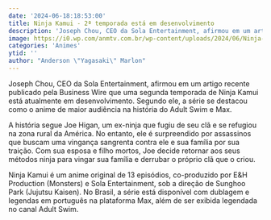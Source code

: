 ```yaml
---
date: '2024-06-18:18:53:00'
title: Ninja Kamui - 2ª temporada está em desenvolvimento
description: 'Joseph Chou, CEO da Sola Entertainment, afirmou em um artigo recente publicado pela Business Wire que uma segunda temporada de Ninja Kamui está atualmente em desenvolvimento. Segundo ele, a série se destacou como o anime de maior audiência na história do Adult Swim e Max.'
image: https://i0.wp.com/anmtv.com.br/wp-content/uploads/2024/06/Ninja-Kamui.jpg?w=800&ssl=1
categories: 'Animes'
ytid: ''
author: "Anderson \"Yagasaki\" Marlon"
---
```


Joseph Chou, CEO da Sola Entertainment, afirmou em um artigo recente publicado pela Business Wire que uma segunda temporada de Ninja Kamui está atualmente em desenvolvimento. Segundo ele, a série se destacou como o anime de maior audiência na história do Adult Swim e Max.

A história segue Joe Higan, um ex-ninja que fugiu de seu clã e se refugiou na zona rural da América. No entanto, ele é surpreendido por assassinos que buscam uma vingança sangrenta contra ele e sua família por sua traição. Com sua esposa e filho mortos, Joe decide retornar aos seus métodos ninja para vingar sua família e derrubar o próprio clã que o criou.

Ninja Kamui é um anime original de 13 episódios, co-produzido por E&H Production (Monsters) e Sola Entertainment, sob a direção de Sunghoo Park (Jujutsu Kaisen). No Brasil, a série está disponível com dublagem e legendas em português na plataforma Max, além de ser exibida legendada no canal Adult Swim.
